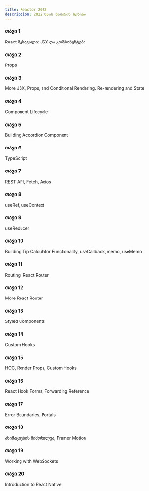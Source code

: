 ```yaml
---
title: Reactor 2022
description: 2022 წლის ზამთრის სეზონი
---
```


<div className="grid sm:grid-cols-1 gap-4 mt-6">

<Card href="/classes/reactor/2022w/week-1">

### თავი 1

React შესავალი: JSX და კომპონენტები

</Card>

<Card href="/classes/reactor/2022w/week-2">

### თავი 2

Props

</Card>

<Card href="/classes/reactor/2022w/week-3">

### თავი 3

More JSX, Props, and Conditional Rendering. Re-rendering and State

</Card>

<Card href="/classes/reactor/2022w/week-4">

### თავი 4

Component Lifecycle

</Card>

<Card href="/classes/reactor/2022w/week-5">

### თავი 5

Building Accordion Component

</Card>

<Card href="/classes/reactor/2022w/week-6">

### თავი 6

TypeScript

</Card>

<Card href="/classes/reactor/2022w/week-7">

### თავი 7

REST API, Fetch, Axios

</Card>

<Card href="/classes/reactor/2022w/week-8">

### თავი 8

useRef, useContext

</Card>

<Card href="/classes/reactor/2022w/week-9">

### თავი 9

useReducer

</Card>

<Card href="/classes/reactor/2022w/week-10">

### თავი 10

Building Tip Calculator Functionality, useCallback, memo, useMemo

</Card>

<Card href="/classes/reactor/2022w/week-11">

### თავი 11

Routing, React Router

</Card>


<Card href="/classes/reactor/2022w/week-12">

### თავი 12

More React Router

</Card>


<Card href="/classes/reactor/2022w/week-13">

### თავი 13

Styled Components

</Card>


<Card href="/classes/reactor/2022w/week-14">

### თავი 14

Custom Hooks

</Card>

<Card href="/classes/reactor/2022w/week-15">

### თავი 15

HOC, Render Props, Custom Hooks

</Card>

<Card href="/classes/reactor/2022w/week-16">

### თავი 16

React Hook Forms, Forwarding Reference

</Card>

<Card href="/classes/reactor/2022w/week-17">

### თავი 17

Error Boundaries, Portals

</Card>

<Card href="/classes/reactor/2022w/week-18">

### თავი 18

ანიმაციების მიმოხილვა, Framer Motion

</Card>

<Card href="/classes/reactor/2022w/week-19">

### თავი 19

Working with WebSockets

</Card>

<Card href="/classes/reactor/2022w/week-20">

### თავი 20

Introduction to React Native

</Card>
</div>
